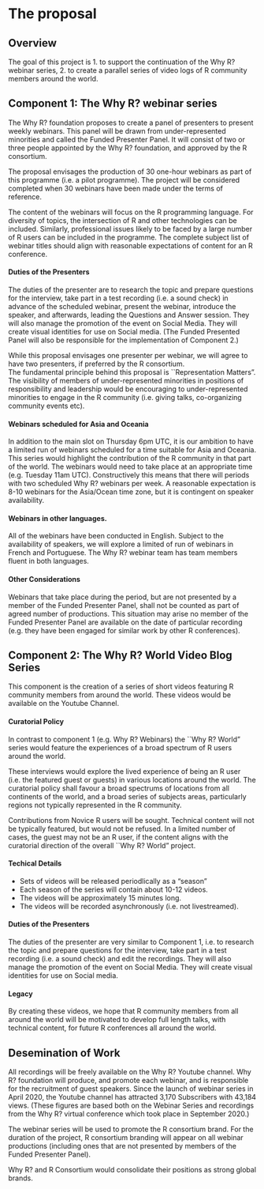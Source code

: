 # The proposal

## Overview
The goal of this project is 
1. to support the continuation of the Why R? webinar series,
2. to create a parallel series of video logs of R community members around the world.

## Component 1: The Why R? webinar series

The Why R? foundation proposes to create a panel of presenters to present weekly webinars. This panel will be drawn from under-represented minorities and called the Funded Presenter Panel. It will consist of two or three people appointed by the Why R? foundation, and approved by the R consortium.

The proposal envisages the production of 30 one-hour webinars as part of this programme (i.e. a pilot programme). The project will be considered completed when 30 webinars have been made under the terms of reference. 

The content of the webinars will focus on the R programming language. For diversity of topics, the intersection of R and other technologies can be included. Similarly, professional issues likely to be faced by a large number of R users can be included in the programme. The complete subject list of webinar titles should align with reasonable expectations of content for an R conference.

#### Duties of the Presenters

The duties of the presenter are to research the topic and prepare questions for the interview, take part in a test recording (i.e. a sound check) in advance of the scheduled webinar, present the webinar, introduce the speaker, and afterwards, leading the Questions and Answer session. They will also manage the promotion of the event on Social Media. They will create visual identities for use on Social media. (The Funded Presented Panel will also be responsible for the implementation of Component 2.)

While this proposal envisages one presenter per webinar, we will agree to have two presenters, if preferred by the R consortium.  
The fundamental principle behind this proposal is ``Representation Matters". The visibility of members of under-represented minorities in positions of responsibility and leadership would be encouraging to under-represented minorities to engage in the R community (i.e. giving talks, co-organizing community events etc).



#### Webinars scheduled for Asia and Oceania

In addition to the main slot on Thursday 6pm UTC, it is our ambition to have a limited run of webinars scheduled for a time suitable for Asia and Oceania. 
This series would highlight the contribution of the R community in that part of the world.
The webinars would need to take place at an appropriate time (e.g. Tuesday 11am UTC). Constructively this means that there will periods with two scheduled Why R? webinars per week. A reasonable expectation is 8-10 webinars for the Asia/Ocean time zone, but it is contingent on speaker availability.

#### Webinars in other languages.

All of the webinars have been conducted in English. Subject to the availability of speakers, we will explore a limited of run of webinars in French and Portuguese. The Why R? webinar team has team members fluent in both languages.




#### Other Considerations 

Webinars that take place during the period, but are not presented by a member of the Funded Presenter Panel, shall not be counted as part of agreed number of productions. This situation may arise no member of the Funded Presenter Panel are available on the date of particular recording (e.g. they have been engaged for similar work by other R conferences).




##  Component 2: The Why R? World Video Blog Series

This component is the creation of a series of short videos featuring R community members from around the world. These videos would be available on the Youtube Channel.


#### Curatorial Policy

In contrast to component 1 (e.g. Why R? Webinars) the ``Why R? World" series would feature the experiences of a broad spectrum of R users around the world. 

These interviews would explore the lived experience of being an R user (i.e. the featured guest or guests) in various locations around the world. The curatorial policy shall favour a broad spectrums of locations from all continents of the world, and a broad series of subjects areas, particularly regions not typically represented in the R community. 

Contributions from Novice R users will be sought. Technical content will not be typically featured, but would not be refused. In a limited number of cases, the guest may not be an R user, if the content aligns with the curatorial direction of the overall ``Why R? World" project.

#### Techical Details

* Sets of videos will be released periodlically as a "season"
* Each season of the series will contain about 10-12 videos.
* The videos will be approximately 15 minutes long.
* The videos will be recorded asynchronously (i.e. not livestreamed).


#### Duties of the Presenters

The duties of the presenter are very similar to Component 1, i.e. to research the topic and prepare questions for the interview, take part in a test recording (i.e. a sound check) and edit the recordings. They will also manage the promotion of the event on Social Media. They will create visual identities for use on Social media. 

#### Legacy

By creating these videos, we hope that R community members from all around the world will be motivated to develop full length talks, with technical content, for future R conferences all around the world.



## Desemination of Work

All recordings will be freely available on the Why R? Youtube channel. Why R? foundation will produce, and promote each webinar, and is responsible for the recruitment of guest speakers.
Since the launch of webinar series in April 2020, the Youtube channel has attracted 3,170 Subscribers with 43,184 views.
(These figures are based both on the Webinar Series and recordings from the Why R? virtual conference which took place in September 2020.)



The webinar series will be used to promote the R consortium brand. For the duration of the project, R consortium branding will appear on all webinar productions (including ones that are not presented by members of the Funded Presenter Panel).





Why R? and R Consortium would consolidate their positions as strong global brands.



<!--
Go into more detail about the specifics of the project and it delivers against the problem.

Depending on project type the detail section should include:

 - [ ] Minimum Viable Product
 - [ ] Architecture
 - [ ] Assumptions
-->